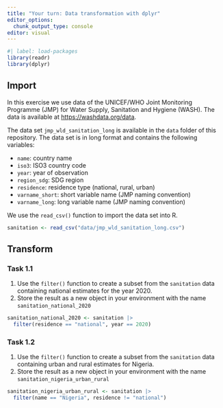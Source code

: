 ```yaml
---
title: "Your turn: Data transformation with dplyr"
editor_options: 
  chunk_output_type: console
editor: visual
---
```


```r
#| label: load-packages
library(readr)
library(dplyr)
```

## Import

In this exercise we use data of the UNICEF/WHO Joint Monitoring Programme (JMP) for Water Supply, Sanitation and Hygiene (WASH). The data is available at [https://washdata.org/data](https://washdata.org/data). 

The data set `jmp_wld_sanitation_long` is available in the `data` folder of this repository. The data set is in long format and contains the following variables:

- `name`: country name
- `iso3`: ISO3 country code
- `year`: year of observation
- `region_sdg`: SDG region
- `residence`: residence type (national, rural, urban)
- `varname_short`: short variable name (JMP naming convention)
- `varname_long`: long variable name (JMP naming convention)

We use the `read_csv()` function to import the data set into R.

```r
sanitation <- read_csv("data/jmp_wld_sanitation_long.csv")
```

## Transform

### Task 1.1

1.  Use the `filter()` function to create a subset from the `sanitation` data containing national estimates for the year 2020.
2.  Store the result as a new object in your environment with the name `sanitation_national_2020`

```r
sanitation_national_2020 <- sanitation |> 
  filter(residence == "national", year == 2020)
```

### Task 1.2

1. Use the `filter()` function to create a subset from the `sanitation` data containing urban and rural estimates for Nigeria.
2. Store the result as a new object in your environment with the name `sanitation_nigeria_urban_rural`

```r
sanitation_nigeria_urban_rural <- sanitation |> 
  filter(name == "Nigeria", residence != "national")
```